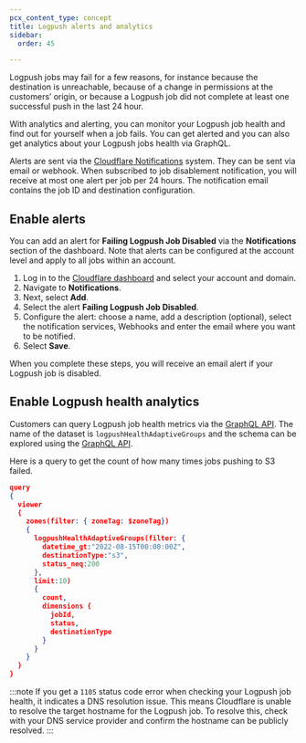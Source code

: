 ```yaml
---
pcx_content_type: concept
title: Logpush alerts and analytics
sidebar:
  order: 45

---
```



Logpush jobs may fail for a few reasons, for instance because the destination is unreachable, because of a change in permissions at the customers’ origin, or because a Logpush job did not complete at least one successful push in the last 24 hour.

With analytics and alerting, you can monitor your Logpush job health and find out for yourself when a job fails. You can get alerted and you can also get analytics about your Logpush jobs health via GraphQL.

Alerts are sent via the [Cloudflare Notifications](/notifications/) system. They can be sent via email or webhook. When subscribed to job disablement notification, you will receive at most one alert per job per 24 hours. The notification email contains the job ID and destination configuration.

<AvailableNotifications product="Logpush" />

## Enable alerts

You can add an alert for **Failing Logpush Job Disabled** via the **Notifications** section of the dashboard. Note that alerts can be configured at the account level and apply to all jobs within an account.

1. Log in to the [Cloudflare dashboard](https://dash.cloudflare.com/) and select your account and domain.
2. Navigate to **Notifications**.
3. Next, select **Add**.
4. Select the alert **Failing Logpush Job Disabled**.
5. Configure the alert: choose a name, add a description (optional), select the notification services, Webhooks and enter the email where you want to be notified.
6. Select **Save**.

When you complete these steps, you will receive an email alert if your Logpush job is disabled.

## Enable Logpush health analytics

Customers can query Logpush job health metrics via the [GraphQL API](/analytics/graphql-api/). The name of the dataset is `logpushHealthAdaptiveGroups` and the schema can be explored using the [GraphQL API](/analytics/graphql-api/getting-started/explore-graphql-schema/).

Here is a query to get the count of how many times jobs pushing to S3 failed.

```json
query
{
  viewer
  {
    zones(filter: { zoneTag: $zoneTag})
    {
      logpushHealthAdaptiveGroups(filter: {
        datetime_gt:"2022-08-15T00:00:00Z",
        destinationType:"s3",
        status_neq:200
      },
      limit:10)
      {
        count,
        dimensions {
          jobId,
          status,
          destinationType
        }
      }
    }
  }
}
```

:::note
If you get a `1105` status code error when checking your Logpush job health, it indicates a DNS resolution issue. This means Cloudflare is unable to resolve the target hostname for the Logpush job. To resolve this, check with your DNS service provider and confirm the hostname can be publicly resolved.
:::
